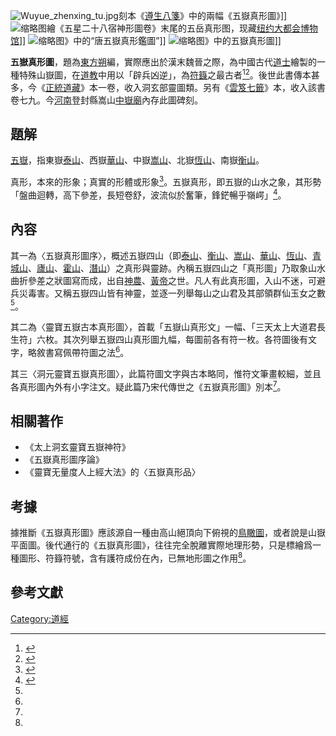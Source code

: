 [[File:Wuyue_zhenxing_tu.jpg|thumb]]刻本《[[遵生八箋|遵生八箋]]》中的兩幅《五嶽真形圖》]]
[[File:DP205786.jpg|缩略图]]繪《五星二十八宿神形圖卷》末尾的五岳真形图，现藏[[纽约大都会博物馆|纽约大都会博物馆]]]]
[[File:Imperial_Encyclopaedia_-_Manufacture_-_pic0987_-_唐五嶽真形鑑圖.png|缩略图]]》中的“唐五嶽真形鑑圖”]]
[[File:Imperial_Encyclopaedia_-_Montains_and_Rivers_-_pic010_-_五嶽真形圖.svg|缩略图]]》中的五嶽真形圖]]

{{道教}}
'''五嶽真形圖'''，題為[[東方朔|東方朔]]編，實際應出於漢末魏晉之際，為中國古代[[道士|道士]]繪製的一種特殊山嶽圖，在[[道教|道教]]中用以「辟兵凶逆」，為[[符籙|符籙]]之最古者<ref name=five>{{cite journal|author1=辛德勇|title=記東方朔《五嶽真形圖序》存世 最早的寫本|journal=九州|url=http://www.zggds.pku.edu.cn/004/001/260.pdf|author=|access-date=2016-06-25|archive-url=https://web.archive.org/web/20160816114128/http://www.zggds.pku.edu.cn/004/001/260.pdf|archive-date=2016-08-16|dead-url=yes}}</ref><ref name=five2>{{cite book|editor=胡孚琛|title=中華道教大辭典|publisher=中國社會科學出版社|pages=275}}</ref>。後世此書傳本甚多，今《[[正統道藏|正統道藏]]》本一卷，收入洞玄部靈圖類。另有《[[雲笈七籤|雲笈七籤]]》本，收入該書卷七九。今[[河南|河南]]登封縣嵩山[[中嶽廟|中嶽廟]]內存此圖碑刻。

== 題解 ==
[[五嶽|五嶽]]，指東嶽[[泰山|泰山]]、西嶽[[華山|華山]]、中嶽[[嵩山|嵩山]]、北嶽[[恆山|恆山]]、南嶽[[衡山|衡山]]。{{Citation needed|乃源於古代中國對山川的崇拜祭祀，依附[[五行|五行]]思想而成形。|time=2021-05-29T06:57:58+00:00}}

真形，本來的形象；真實的形體或形象<ref>{{cite web|title=真形|url=http://dic.academic.ru/dic.nsf/chi_big_enc/300072/%E7%9C%9F%E5%BD%A2|accessdate=2016-06-25|archive-date=2019-05-03|archive-url=https://web.archive.org/web/20190503145521/https://dic.academic.ru/dic.nsf/chi_big_enc/300072/%e7%9c%9f%e5%bd%a2|dead-url=no}}</ref>。五嶽真形，即五嶽的山水之象，其形勢「盤曲迴轉，高下參差，長短卷舒，波流似於奮筆，鋒鋩暢乎嶺崿」<ref>{{cite web|title=洞玄靈寶五嶽古本真形圖并序|url=http://www.ctcwri.idv.tw/CTCWRI-MTS/CMT02%E6%B4%9E%E7%8E%84%E9%83%A8/CMT0204%E9%9D%88%E5%9C%96%E9%A1%9E/CH0204XX/CH020413%E6%B4%9E%E7%8E%84%E9%9D%88%E5%AF%B6%E4%BA%94%E5%B6%BD%E5%8F%A4%E6%9C%AC%E7%9C%9F%E5%BD%A2%E5%9C%96.htm|quote=五嶽真形者，山水之象也。盤曲迴轉陵阜，形勢高下參差，長短卷舒，波流似於奮筆，鋒鋩暢乎嶺崿。雲林玄黃，有如書字之狀。是以天真道君，下觀規矩，擬縱趨向，因如字之韻，而隨形而名山焉。|deadurl=yes|archiveurl=https://archive.is/20160625002727/http://www.ctcwri.idv.tw/CTCWRI-MTS/CMT02%E6%B4%9E%E7%8E%84%E9%83%A8/CMT0204%E9%9D%88%E5%9C%96%E9%A1%9E/CH0204XX/CH020413%E6%B4%9E%E7%8E%84%E9%9D%88%E5%AF%B6%E4%BA%94%E5%B6%BD%E5%8F%A4%E6%9C%AC%E7%9C%9F%E5%BD%A2%E5%9C%96.htm|archivedate=2016-06-25|accessdate=2016-06-25}}</ref>。

== 內容 ==
其一為〈五嶽真形圖序〉，概述五嶽四山（即[[泰山|泰山]]、[[衡山|衡山]]、[[嵩山|嵩山]]、[[華山|華山]]、[[恆山|恆山]]、[[青城山|青城山]]、[[廬山|廬山]]、[[天柱山|霍山]]、[[潛山|潛山]]）之真形與靈跡。內稱五嶽四山之「真形圖」乃取象山水曲折參差之狀圖寫而成，出自[[神農|神農]]、[[黃帝|黃帝]]之世。凡人有此真形圖，入山不迷，可避兵災毒害。又稱五嶽四山皆有神靈，並逐一列舉每山之山君及其部領群仙玉女之數<ref name=five2/>。

其二為〈靈寶五嶽古本真形圖〉，首載「五嶽山真形文」一幅、「三天太上大道君長生符」六枚。其次列舉五嶽四山真形圖九幅，每圖前各有符一枚。各符圖後有文字，略敘書寫佩帶符圖之法<ref name=five2/>。

其三〈洞元靈寶五嶽真形圖〉，此篇符圖文字與古本略同，惟符文筆畫較細，並且各真形圖內外有小字注文。疑此篇乃宋代傳世之《五嶽真形圖》別本<ref name=five2/>。

== 相關著作 ==
* 《太上洞玄靈寶五嶽神符》
* 《五嶽真形圖序論》
* 《靈寶无量度人上經大法》的〈五嶽真形品〉

== 考據 ==
據推斷《五嶽真形圖》應該源自一種由高山絕頂向下俯視的[[鳥瞰圖|鳥瞰圖]]，或者說是山嶽平面圖。後代通行的《五嶽真形圖》，往往完全脫離實際地理形勢，只是標繪爲一種圖形、符籙符號，含有護符成份在內，已無地形圖之作用<ref name=five/>。

== 參考文獻 ==
{{reflist|2}}

[[Category:道經|Category:道經]]